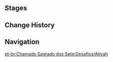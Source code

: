 {{Description|Certified player [[Atiyah]]. A mercenary who can often be found in Aaru Village. A long-time fan of the game, he is also remarkably good in a match. He has recently come up with the curious idea of using Genius Invokation TCG as a way of attracting normal folks to join the Eremites. Not that he has had much success, however...|[[Map]] description}}
{{Genius Invokation TCG Character Stages Intro}}

==Stages==
{{Genius Invokation TCG Stages/Detailed|Atiyah}}

==Change History==
{{Change History|3.7}}

==Navigation==
{{Genius Invokation TCG Stages Navbox}}
[[pt-br:Chamado Sagrado dos Sete:Desafios/Atiyah]]